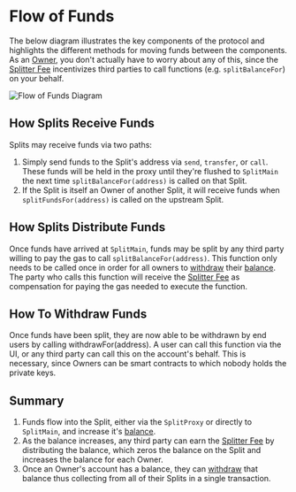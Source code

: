 # Flow of Funds

The below diagram illustrates the key components of the protocol and highlights
the different methods for moving funds between the components. As an
[Owner](/core-concepts#owner), you don't actually have to worry about any of
this, since the [Splitter Fee](/core-concepts#splitter-fee) incentivizes third
parties to call functions (e.g. `splitBalanceFor`) on your behalf.

![Flow of Funds Diagram](/flow-of-funds.png)

## How Splits Receive Funds

Splits may receive funds via two paths:

1. Simply send funds to the Split's address via `send`, `transfer`, or `call`.
   These funds will be held in the proxy until they're flushed to `SplitMain`
   the next time `splitBalanceFor(address)` is called on that Split.
1. If the Split is itself an Owner of another Split, it will receive funds when
   `splitFundsFor(address)` is called on the upstream Split.

## How Splits Distribute Funds

Once funds have arrived at `SplitMain`, funds may be split by any third party
willing to pay the gas to call `splitBalanceFor(address)`. This function only
needs to be called once in order for all owners to
[withdraw](https://www.notion.so/Splits-Documentation-1-0-d0f572e8633f47da8ce41ab8da17ce48)
their
[balance](https://www.notion.so/Splits-Documentation-1-0-d0f572e8633f47da8ce41ab8da17ce48).
The party who calls this function will receive the
[Splitter Fee](https://www.notion.so/Splits-Documentation-1-0-d0f572e8633f47da8ce41ab8da17ce48)
as compensation for paying the gas needed to execute the function.

## How To Withdraw Funds

Once funds have been split, they are now able to be withdrawn by end users by
calling withdrawFor(address). A user can call this function via the UI, or any
third party can call this on the account's behalf. This is necessary, since
Owners can be smart contracts to which nobody holds the private keys.

## Summary

1. Funds flow into the Split, either via the `SplitProxy` or directly to
   `SplitMain`, and increase it's
   [balance](https://www.notion.so/Splits-Documentation-1-0-d0f572e8633f47da8ce41ab8da17ce48).
2. As the balance increases, any third party can earn the
   [Splitter Fee](https://www.notion.so/Splits-Documentation-1-0-d0f572e8633f47da8ce41ab8da17ce48)
   by distributing the balance, which zeros the balance on the Split and
   increases the balance for each Owner.
3. Once an Owner's account has a balance, they can
   [withdraw](https://www.notion.so/Splits-Documentation-1-0-d0f572e8633f47da8ce41ab8da17ce48)
   that balance thus collecting from all of their Splits in a single
   transaction.
